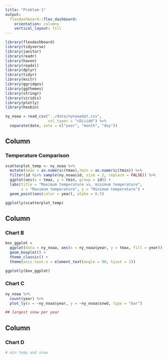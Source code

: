 ```yaml
---
title: "Problem 1"
output: 
  flexdashboard::flex_dashboard:
    orientation: columns
    vertical_layout: fill
---
```


```r
library(flexdashboard)
library(tidyverse)
library(janitor)
library(readr)
library(haven)
library(readxl)
library(dplyr)
library(tidyr)
library(knitr)
library(ggridges)
library(ggthemes)
library(stringr)
library(viridis)
library(plotly)
library(hexbin)
```

```r
ny_noaa = read_csv("../data/nynoaadat.csv", 
                   col_types = "cDiiidd") %>%
  separate(date, into = c("year", "month", "day"))
```

Column {data-width=650}
-----------------------------------------------------------------------

### Temperature Comparison

```r
scatterplot_temp <- ny_noaa %>% 
  mutate(tmax = as.numeric(tmax),tmin = as.numeric(tmin)) %>% 
  filter(id %in% sample(ny_noaa$id, size = 2, replace = FALSE)) %>% 
  ggplot(aes(x = tmax, y = tmin, group = id)) +
  labs(title = "Maximum temperature vs. minimum temperature", 
       x = "Maximum temperature", y = "Minimum temperature") +
  geom_point(aes(color = year), alpha = 0.5) 

ggplotly(scatterplot_temp)
```

Column {data-width=350}
-----------------------------------------------------------------------

### Chart B

```r
box_ggplot = 
  ggplot(data = ny_noaa, aes(x = ny_noaa$year, y = tmax, fill = year)) +
  geom_boxplot() +
  theme_classic() + 
  theme(axis.text.x = element_text(angle = 90, hjust = 1))

ggplotly(box_ggplot)
```

### Chart C

```r
ny_noaa %>% 
  count(year) %>%
  plot_ly(x = ~ny_noaa$year, y = ~ny_noaa$snwd, type = "bar")

## largest snow per year
```

Column {data-width=350}
-----------------------------------------------------------------------

### Chart D

```r
# min temp and snow
```